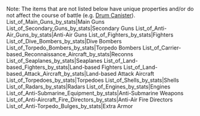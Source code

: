 {{details|1=Equipment|3=each individual item|l1=Equipment}}
Note: The items that are not listed below have unique properties and/or do not affect the course of battle (e.g. [[Drum Canister]]).
<tabview>
List_of_Main_Guns_by_stats|Main Guns
List_of_Secondary_Guns_by_stats|Secondary Guns
List_of_Anti-Air_Guns_by_stats|Anti-Air Guns
List_of_Fighters_by_stats|Fighters
List_of_Dive_Bombers_by_stats|Dive Bombers
List_of_Torpedo_Bombers_by_stats|Torpedo Bombers
List_of_Carrier-based_Reconnaissance_Aircraft_by_stats|Reconns
List_of_Seaplanes_by_stats|Seaplanes
List_of_Land-based_Fighters_by_stats|Land-based Fighters
List_of_Land-based_Attack_Aircraft_by_stats|Land-based Attack Aircraft
List_of_Torpedoes_by_stats|Torpedoes
List_of_Shells_by_stats|Shells
List_of_Radars_by_stats|Radars
List_of_Engines_by_stats|Engines
List_of_Anti-Submarine_Equipment_by_stats|Anti-Submarine Weapons
List_of_Anti-Aircraft_Fire_Directors_by_stats|Anti-Air Fire Directors
List_of_Anti-Torpedo_Bulges_by_stats|Extra Armor
</tabview>